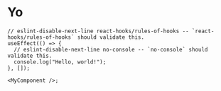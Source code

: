 
# Yo

```tsx
// eslint-disable-next-line react-hooks/rules-of-hooks -- `react-hooks/rules-of-hooks` should validate this.
useEffect(() => {
  // eslint-disable-next-line no-console -- `no-console` should validate this.
  console.log("Hello, world!");
}, []);

<MyComponent />;
```
